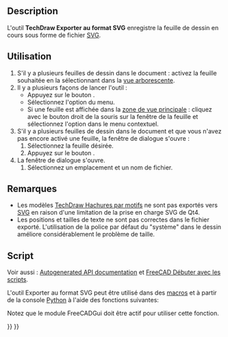 <languages/>

{{Docnav/fr
|[[TechDraw_PrintAll/fr|Tout imprimer]]
|[[TechDraw_ExportPageDXF/fr|Exporter au format DXF]]
|[[TechDraw_Workbench/fr|Atelier TechDraw]]
|IconL=TechDraw_PrintAll.svg
|IconR=TechDraw_ExportPageDXF.svg
|IconC=Workbench_TechDraw.svg
}}

{{GuiCommand/fr
|Name=TechDraw ExportPageSVG
|Name/fr=TechDraw Exporter au format SVG
|MenuLocation=TechDraw → Feuille → Exporter une feuille au format SVG
|Workbenches=[[TechDraw_Workbench/fr|TechDraw]]
|Version=0.19
|SeeAlso=[[TechDraw_Templates/fr|TechDraw Modèles]], [[Draft_SVG/fr|Draft SVG]]
}}

==Description==

L'outil '''TechDraw Exporter au format SVG''' enregistre la feuille de dessin en cours sous forme de fichier [[SVG/fr|SVG]].

<span id="Usage"></span>
==Utilisation==

# S'il y a plusieurs feuilles de dessin dans le document : activez la feuille souhaitée en la sélectionnant dans la [[Tree_view/fr|vue arborescente]].
# Il y a plusieurs façons de lancer l'outil :
#* Appuyez sur le bouton {{Button|[[Image:TechDraw_ExportPageSVG.svg|16px]] [[TechDraw_ExportPageSVG/fr|Exporter une feuille au format SVG]]}}.
#* Sélectionnez l'option {{MenuCommand|TechDraw → Feuille → [[Image:TechDraw_ExportPageSVG.svg|16px]] Exporter une feuille au format SVG}} du menu.
#* Si une feuille est affichée dans la [[Main_view_area/fr|zone de vue principale]] : cliquez avec le bouton droit de la souris sur la fenêtre de la feuille et sélectionnez l'option {{MenuCommand|Exporter au format SVG}} dans le menu contextuel.
# S'il y a plusieurs feuilles de dessin dans le document et que vous n'avez pas encore activé une feuille, la fenêtre de dialogue {{MenuCommand|Sélecteur de feuilles}} s'ouvre :
## Sélectionnez la feuille désirée.
## Appuyez sur le bouton {{Button|OK}}.
# La fenêtre de dialogue {{MenuCommand|Exporter la feuille au format SVG}} s'ouvre.
## Sélectionnez un emplacement et un nom de fichier.

<span id="Notes"></span>
== Remarques ==

* Les modèles [[TechDraw_Hatch/fr|TechDraw Hachures par motifs]] ne sont pas exportés vers [[SVG/fr|SVG]] en raison d'une limitation de la prise en charge SVG de Qt4.
* Les positions et tailles de texte ne sont pas correctes dans le fichier exporté. L'utilisation de la police par défaut du "système" dans le dessin améliore considérablement le problème de taille. 

<span id="Scripting"></span>
==Script==

Voir aussi : [https://freecad.github.io/SourceDoc/ Autogenerated API documentation] et [[FreeCAD_Scripting_Basics/fr|FreeCAD Débuter avec les scripts]].

L'outil Exporter au format SVG peut être utilisé dans des [[Macros/fr|macros]] et à partir de la console [[Python/fr|Python]] à l'aide des fonctions suivantes:

{{Code|code=
TechDrawGui.exportPageAsSvg(DrawPageObject,FilePath)
}}
Notez que le module FreeCADGui doit être actif pour utiliser cette fonction.


{{Docnav/fr
|[[TechDraw_PrintAll/fr|Tout imprimer]]
|[[TechDraw_ExportPageDXF/fr|Exporter au format DXF]]
|[[TechDraw_Workbench/fr|Atelier TechDraw]]
|IconL=TechDraw_PrintAll.svg
|IconR=TechDraw_ExportPageDXF.svg
|IconC=Workbench_TechDraw.svg
}}

{{TechDraw_Tools_navi{{#translation:}}}}
{{Userdocnavi{{#translation:}}}}